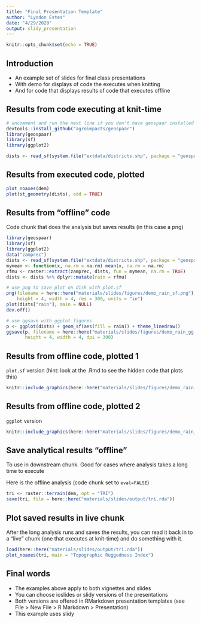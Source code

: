 ```yaml
---
title: "Final Presentation Template"
author: "Lyndon Estes"
date: "4/29/2020"
output: slidy_presentation
---
```


```r
knitr::opts_chunk$set(echo = TRUE)
```

## Introduction

- An example set of slides for final class presentations 
- With demo for displays of code the executes when knitting
- And for code that displays results of code that executes offline 

## Results from code executing at knit-time
```r
# uncomment and run the next line if you don't have geospaar installed
devtools::install_github("agroimpacts/geospaar")  
library(geospaar)
library(sf)
library(ggplot2)

dists <- read_sf(system.file("extdata/districts.shp", package = "geospaar"))
```

## Results from executed code, plotted

```r
plot_noaxes(dem)
plot(st_geometry(dists), add = TRUE)
```

 
## Results from "offline" code

Code chunk that does the analysis but saves results (in this case a png)
```r
library(geospaar)
library(sf)
library(ggplot2)
data("zamprec")
dists <- read_sf(system.file("extdata/districts.shp", package = "geospaar"))
mymean <- function(x, na.rm = na.rm) mean(x, na.rm = na.rm)
rfmu <- raster::extract(zamprec, dists, fun = mymean, na.rm = TRUE)
dists <- dists %>% dplyr::mutate(rain = rfmu)

# use png to save plot on disk with plot.sf
png(filename = here::here("materials/slides/figures/demo_rain_sf.png"), 
    height = 4, width = 4, res = 300, units = "in")
plot(dists["rain"], main = NULL)
dev.off()

# use ggsave with ggplot figures
p <- ggplot(dists) + geom_sf(aes(fill = rain)) + theme_linedraw()
ggsave(p, filename = here::here("materials/slides/figures/demo_rain_gg.png"), 
       height = 4, width = 4, dpi = 300)
```

## Results from offline code, plotted 1
`plot.sf` version (hint: look at the .Rmd to see the hidden code that plots this)
```r
knitr::include_graphics(here::here("materials/slides/figures/demo_rain_sf.png"))
```

## Results from offline code, plotted 2
`ggplot` version 
```r
knitr::include_graphics(here::here("materials/slides/figures/demo_rain_gg.png"))
```

## Save analytical results "offline" 
To use in downstream chunk. Good for cases where analysis takes a long time to execute

Here is the offline analysis (code chunk set to `eval=FALSE`)
```r
tri <- raster::terrain(dem, opt = "TRI")
save(tri, file = here::here("materials/slides/output/tri.rda"))
```

## Plot saved results in live chunk

After the long analysis runs and saves the results, you can read it back in to a "live" chunk (one that executes at knit-time) and do something with it.
```r
load(here::here("materials/slides/output/tri.rda"))
plot_noaxes(tri, main = "Topographic Ruggedness Index")
```

## Final words

- The examples above apply to both vignettes and slides
- You can choose ioslides or slidy versions of the presentations
- Both versions are offered in RMarkdown presentation templates (see File > New File > R Markdown > Presentation)
- This example uses slidy

